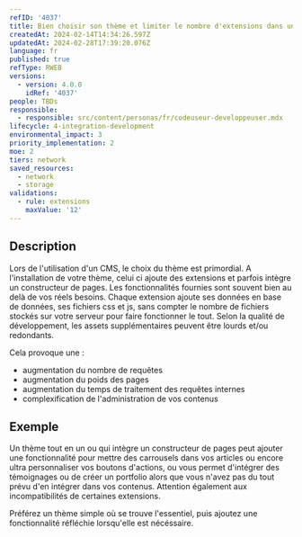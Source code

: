 ```yaml
---
refID: '4037'
title: Bien choisir son thème et limiter le nombre d'extensions dans un CMS
createdAt: 2024-02-14T14:34:26.597Z
updatedAt: 2024-02-28T17:39:20.076Z
language: fr
published: true
refType: RWEB
versions:
  - version: 4.0.0
    idRef: '4037'
people: TBDs
responsible:
  - responsible: src/content/personas/fr/codeuseur-developpeuser.mdx
lifecycle: 4-integration-development
environmental_impact: 3
priority_implementation: 2
moe: 2
tiers: network
saved_resources:
  - network
  - storage
validations:
  - rule: extensions
    maxValue: '12'
---
```


## Description

Lors de l'utilisation d'un CMS, le choix du thème est primordial.
A l'installation de votre thème, celui ci ajoute des extensions et parfois intègre un constructeur de pages.
Les fonctionnalités fournies sont souvent bien au delà de vos réels besoins.
Chaque extension ajoute ses données en base de données, ses fichiers css et js, sans compter le nombre de fichiers stockés sur votre serveur pour faire fonctionner le tout. Selon la qualité de développement, les assets supplémentaires peuvent être lourds et/ou redondants.

Cela provoque une :

* augmentation du nombre de requêtes
* augmentation du poids des pages
* augmentation du temps de traitement des requêtes internes
* complexification de l'administration de vos contenus

## Exemple

Un thème tout en un ou qui intègre un constructeur de pages peut ajouter une fonctionnalité pour mettre des carrousels dans vos articles ou encore ultra personnaliser vos boutons d'actions, ou vous permet d'intégrer des témoignages ou de créer un portfolio alors que vous n'avez pas du tout prévu d'en intégrer dans vos contenus.
Attention également aux incompatibilités de certaines extensions.

Préférez un thème simple où se trouve l'essentiel, puis ajoutez une fonctionnalité réfléchie lorsqu'elle est nécéssaire.
